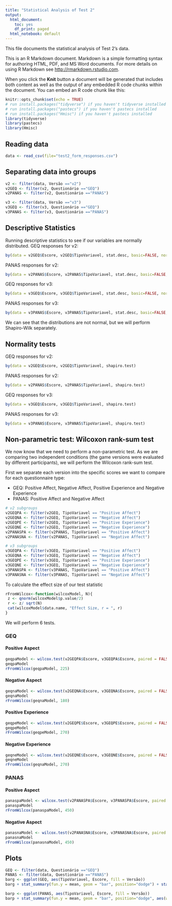 ```yaml
---
title: "Statistical Analysis of Test 2"
output: 
  html_document:
    toc: yes
    df_print: paged
  html_notebook: default
---
```


This file documents the statistical analysis of Test 2's data. 

This is an R Markdown document. Markdown is a simple formatting syntax for authoring HTML, PDF, and MS Word documents. For more details on using R Markdown see <http://rmarkdown.rstudio.com>.

When you click the **Knit** button a document will be generated that includes both content as well as the output of any embedded R code chunks within the document. You can embed an R code chunk like this:

```r
knitr::opts_chunk$set(echo = TRUE)
# run install.packages("tidyverse") if you haven't tidyverse installed
# run install.packages("pastecs") if you haven't pastecs installed
# run install.packages("Hmisc") if you haven't pastecs installed
library(tidyverse)
library(pastecs)
library(Hmisc)
```

## Reading data

```r
data <- read_csv(file="test2_form_responses.csv")
```

## Separating data into groups

```r
v2 <- filter(data, Versão =="v2")
v2GEQ <- filter(v2, Questionário =="GEQ")
v2PANAS <- filter(v2, Questionário =="PANAS")

v3 <- filter(data, Versão =="v3")
v3GEQ <- filter(v3, Questionário =="GEQ")
v3PANAS <- filter(v3, Questionário =="PANAS")
```

## Descriptive Statistics
Running descriptive statistics to see if our variables are normally distributed.
GEQ responses for v2:
```r
by(data = v2GEQ$Escore, v2GEQ$TipoVariavel, stat.desc, basic=FALSE, norm=TRUE)
```

PANAS responses for v2:
```r
by(data = v2PANAS$Escore, v2PANAS$TipoVariavel, stat.desc, basic=FALSE, norm=TRUE)
```

GEQ responses for v3:
```r
by(data = v3GEQ$Escore, v3GEQ$TipoVariavel, stat.desc, basic=FALSE, norm=TRUE)
```

PANAS responses for v3:
```r
by(data = v3PANAS$Escore, v3PANAS$TipoVariavel, stat.desc, basic=FALSE, norm=TRUE)
```

We can see that the distributions are not normal, but we will perform Shapiro-Wilk separately.

## Normality tests

GEQ responses for v2:
```r
by(data = v2GEQ$Escore, v2GEQ$TipoVariavel, shapiro.test)
```

PANAS responses for v2:
```r
by(data = v2PANAS$Escore, v2PANAS$TipoVariavel, shapiro.test)
```

GEQ responses for v3:
```r
by(data = v3GEQ$Escore, v3GEQ$TipoVariavel, shapiro.test)
```

PANAS responses for v3:
```r
by(data = v3PANAS$Escore, v3PANAS$TipoVariavel, shapiro.test)
```

## Non-parametric test: Wilcoxon rank-sum test
We now know that we need to perform a non-parametric test. As we are comparing two independent conditions (the game versions were evaluated by different participants), we will perform the Wilcoxon rank-sum test.

First we separate each version into the specific scores we want to compare for each questionnaire type: 

* GEQ: Positive Affect, Negative Affect, Positive Experience and Negative Experience
* PANAS: Positive Affect and Negative Affect

```r
# v2 subgroups
v2GEQPA <- filter(v2GEQ, TipoVariavel == "Positive Affect")
v2GEQNA <- filter(v2GEQ, TipoVariavel == "Negative Affect")
v2GEQPE <- filter(v2GEQ, TipoVariavel == "Positive Experience")
v2GEQNE <- filter(v2GEQ, TipoVariavel == "Negative Experience")
v2PANASPA <- filter(v2PANAS, TipoVariavel == "Positive Affect")
v2PANASNA <- filter(v2PANAS, TipoVariavel == "Negative Affect")

# v3 subgroups
v3GEQPA <- filter(v3GEQ, TipoVariavel == "Positive Affect")
v3GEQNA <- filter(v3GEQ, TipoVariavel == "Negative Affect")
v3GEQPE <- filter(v3GEQ, TipoVariavel == "Positive Experience")
v3GEQNE <- filter(v3GEQ, TipoVariavel == "Negative Experience")
v3PANASPA <- filter(v3PANAS, TipoVariavel == "Positive Affect")
v3PANASNA <- filter(v3PANAS, TipoVariavel == "Negative Affect")
```

To calculate the effect size of our test statistic

```r
rFromWilcox<-function(wilcoxModel, N){
 z <- qnorm(wilcoxModel$p.value/2)
 r <- z/ sqrt(N)
 cat(wilcoxModel$data.name, "Effect Size, r = ", r)
}
```
We will perform 6 tests.

### GEQ

#### Positive Aspect
```r
geqpaModel <- wilcox.test(v2GEQPA$Escore, v3GEQPA$Escore, paired = FALSE)
geqpaModel
rFromWilcox(geqpaModel, 225)
```

#### Negative Aspect
```r
geqnaModel <- wilcox.test(v2GEQNA$Escore, v3GEQNA$Escore, paired = FALSE)
geqnaModel
rFromWilcox(geqnaModel, 180)
```

#### Positive Experience
```r
geqpeModel <- wilcox.test(v2GEQPE$Escore, v3GEQPE$Escore, paired = FALSE)
geqpeModel
rFromWilcox(geqpeModel, 270)
```

#### Negative Experience
```r
geqneModel <- wilcox.test(v2GEQNE$Escore, v3GEQNE$Escore, paired = FALSE)
geqneModel
rFromWilcox(geqnaModel, 270)
```

### PANAS

#### Positive Aspect
```r
panaspaModel <- wilcox.test(v2PANASPA$Escore, v3PANASPA$Escore, paired = FALSE)
panaspaModel
rFromWilcox(panaspaModel, 450)
```

#### Negative Aspect
```r
panasnaModel <- wilcox.test(v2PANASNA$Escore, v3PANASNA$Escore, paired = FALSE)
panasnaModel
rFromWilcox(panasnaModel, 450)
```

## Plots

```r
GEQ <- filter(data, Questionário =="GEQ")
PANAS <- filter(data, Questionário =="PANAS")
barg <- ggplot(GEQ, aes(TipoVariavel, Escore, fill = Versão))
barg + stat_summary(fun.y = mean, geom = "bar", position="dodge") + stat_summary(fun.data = mean_cl_normal, geom = "errorbar", position= position_dodge(width = 0.90), width = 0.2)+labs( x = "Responses' Aspects", y = "Mean Score", fill = "Version", title = "Responses for the GEQ Core and Post-Game modules (Test 2)")

barp <- ggplot(PANAS, aes(TipoVariavel, Escore, fill = Versão))
barp + stat_summary(fun.y = mean, geom = "bar", position="dodge", aes(width=0.5)) + stat_summary(fun.data = mean_cl_normal, geom = "errorbar", position= position_dodge(width = 0.5), width = 0.1)+labs( x = "Responses' Aspects", y = "Mean Score", fill = "Version", title = "Responses for the PANAS questionnaire (Test 2)")

```